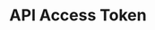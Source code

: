 ---
title: "API Access Token"
description: "This guide will tell you how you can access the API Token on the  Cube6 Platform"
---